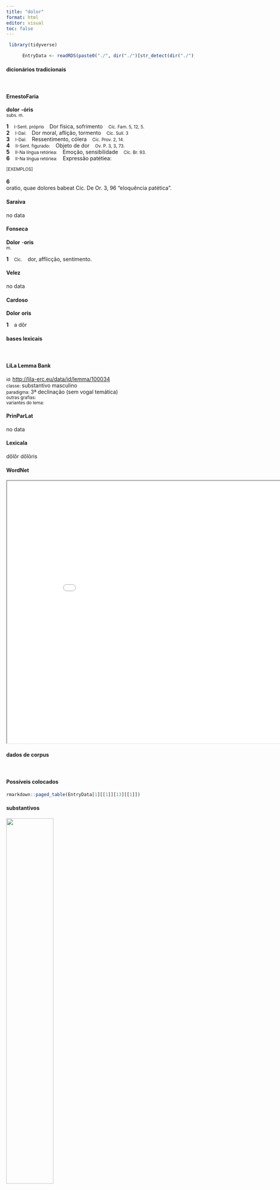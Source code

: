```yaml
---
title: "dolor"
format: html
editor: visual
toc: false
---
```



```r
 library(tidyverse) 

      EntryData <- readRDS(paste0("./", dir("./")[str_detect(dir("./"), "_xx100-111-108-111-114xx_.rds")]))

```


#### dicionários tradicionais

&emsp;




::: panel-tabset

#### ErnestoFaria

<b>dolor</b> <b>-óris</b> <br> <small>subs. m.</small> <br> <small></small>   <p> <b>1</b> &ensp; <small>I-Sent. próprio</small> &ensp; Dor física, sofrimento &ensp; <small>Cíc. Fam. 5, 12, 5.</small> <br> <b>2</b> &ensp; <small>I-Daí:</small> &ensp; Dor moral, aflição, tormento &ensp; <small>Cíc. Sull. 3</small> <br> <b>3</b> &ensp; <small>I-Daí:</small> &ensp; Ressentimento, cólera &ensp; <small>Cíc. Prov. 2, 14.</small> <br> <b>4</b> &ensp; <small>II-Sent. figurado:</small> &ensp; Objeto de dor &ensp; <small>Ov. P. 3, 3, 73.</small> <br> <b>5</b> &ensp; <small>II-Na língua retóriea:</small> &ensp; Emoção, sensibilidade &ensp; <small>Cíc. Br. 93.</small> <br> <b>6</b> &ensp; <small>II-Na língua retóriea:</small> &ensp; Expressão patétiea: &ensp; <small></small> </p>   <p><small>[EXEMPLOS]</small><br> <br><b>6</b><br>oratio, quae dolores babeat Cíc. De Or. 3, 96 “eloquência patética”. </p>




#### Saraiva

no data




#### Fonseca

<b>Dolor</b> -<b>oris</b> <br> <small>m.</small>   <p> <b>1</b> &ensp; <small>Cic.</small> &ensp; dor, afflicção, sentimento. </p>




#### Velez

no data




#### Cardoso

<b>Dolor</b> <b>oris</b>   <p> <b>1</b> &ensp; a dôr </p>


:::



#### bases lexicais

&emsp;






::: panel-tabset

#### LiLa Lemma Bank

<small> id: </small> <a href=' http://lila-erc.eu/data/id/lemma/100034 ' target="_blank"> http://lila-erc.eu/data/id/lemma/100034 </a> <br>
<small> classe: </small> substantivo masculino   <br>
<small> paradigma: </small> 3ª declinação (sem vogal temática) <br>
<small> outras grafias: </small>  <br>
<small> variantes do lema: </small>  <br>





#### PrinParLat

no data




#### Lexicala

dŏlŏr 
 dŏlōris




#### WordNet

<iframe width='900' height='700' src='Media/Tree__xx100-111-108-111-114xx__sem_type_lexemes_pt.html'>

</iframe>


:::



#### dados de corpus

&emsp;




::: panel-tabset

#### Possíveis colocados

```r

rmarkdown::paged_table(EntryData[1][[1]][13][[1]])

```


#### substantivos

![](./Media/wordcloud__xx100-111-108-111-114xx__BY_collocate_scoreSUBST.webp){width=50% fig-alt='This chart plots collocate by scoreSUBST, for the headword dolor here are all the values plotted: collocate: afficio; scoreSUBST: 0. collocate: timor; scoreSUBST: 2. collocate: iniuria; scoreSUBST: 2. collocate: uel; scoreSUBST: 0. collocate: accipio; scoreSUBST: 0. collocate: meus; scoreSUBST: 0. collocate: mors; scoreSUBST: 2. collocate: tuus; scoreSUBST: 0. collocate: suus; scoreSUBST: 0. collocate: magnus; scoreSUBST: 0'}




#### adjetivos

![](./Media/wordcloud__xx100-111-108-111-114xx__BY_collocate_scoreADJ.webp){width=50% fig-alt='This chart plots collocate by scoreADJ, for the headword dolor here are all the values plotted: collocate: afficio; scoreADJ: 0. collocate: timor; scoreADJ: 0. collocate: iniuria; scoreADJ: 0. collocate: uel; scoreADJ: 0. collocate: accipio; scoreADJ: 0. collocate: meus; scoreADJ: 0. collocate: mors; scoreADJ: 0. collocate: tuus; scoreADJ: 0. collocate: suus; scoreADJ: 0. collocate: magnus; scoreADJ: 2'}




#### verbos

![](./Media/wordcloud__xx100-111-108-111-114xx__BY_collocate_scoreVERBO.webp){width=50% fig-alt='This chart plots collocate by scoreVERBO, for the headword dolor here are all the values plotted: collocate: afficio; scoreVERBO: 2. collocate: timor; scoreVERBO: 0. collocate: iniuria; scoreVERBO: 0. collocate: uel; scoreVERBO: 0. collocate: accipio; scoreVERBO: 2. collocate: meus; scoreVERBO: 0. collocate: mors; scoreVERBO: 0. collocate: tuus; scoreVERBO: 0. collocate: suus; scoreVERBO: 0. collocate: magnus; scoreVERBO: 0'}




#### advérbios

![](./Media/wordcloud__xx100-111-108-111-114xx__BY_collocate_scoreADV.webp){width=50% fig-alt='This chart plots collocate by scoreADV, for the headword dolor here are all the values plotted: collocate: afficio; scoreADV: 0. collocate: timor; scoreADV: 0. collocate: iniuria; scoreADV: 0. collocate: uel; scoreADV: 0. collocate: accipio; scoreADV: 0. collocate: meus; scoreADV: 0. collocate: mors; scoreADV: 0. collocate: tuus; scoreADV: 0. collocate: suus; scoreADV: 0. collocate: magnus; scoreADV: 0'}




#### preposições e conjunções

![](./Media/wordcloud__xx100-111-108-111-114xx__BY_collocate_scoreFUNC.webp){width=50% fig-alt='This chart plots collocate by scoreFUNC, for the headword dolor here are all the values plotted: collocate: afficio; scoreFUNC: 0. collocate: timor; scoreFUNC: 0. collocate: iniuria; scoreFUNC: 0. collocate: uel; scoreFUNC: 0. collocate: accipio; scoreFUNC: 0. collocate: meus; scoreFUNC: 0. collocate: mors; scoreFUNC: 0. collocate: tuus; scoreFUNC: 0. collocate: suus; scoreFUNC: 0. collocate: magnus; scoreFUNC: 0'}


:::



::: panel-tabset

#### ExemplosTraduzidos

<p> Terentia magnos articulorum <b>dolores</b> habet <br> <small> Cic.Att.1.5.8 <br> Terência está com fortes dores nas articulações. <small> [JDD] </small> </small> </p>
; <p> quae res etiam auxit <b>dolorem</b> meum <br> <small> Cic.Att.4.6.2 <br> Esse fato inclusive aumentou  a minha dor. <small> [JDD] </small> </small> </p>
; <p> ego vivo miserrimus et maximo <b>dolore</b> conficior <br> <small> Cic.Att.3.5 <br> Eu vivo na maior desgraça e sou consumido por profunda dor. <small> [JDD] </small> </small> </p>
; <p> nullum enim <b>dolorem</b> longum esse qui magnus est <br> <small> Sen.Ep.30.14 <br> Pois não é longa nenhum dor que é intensa. <small> [JDD] </small> </small> </p>
; <p> etiam si futurum est quid iuuat <b>dolori</b> suo occurrere <br> <small> Sen.Ep.13.10 <br> Se ainda vai ocorrer, de que adianta ir ao seu encontro já com dor? <small> [JDD] </small> </small> </p>
; <p> parcite oculis saltem meis et aliquam ueniam iusto <b>dolori</b> date <br> <small> Cic.Phil.12.19.4 <br> Poupai, ao menos, os meus olhos e dai alguma vênia para a minha justa dor. <small> [JDD] </small> </small> </p>
; <p> equidem inuitus sed iniuriae <b>dolor</b> facit me praeter consuetudinem gloriosum <br> <small> Cic.Phil.14.13.7 <br> Realmente contra a minha vontade, mas a dor da ofensa me faz vanglorioso além do costume. <small> [JDD] </small> </small> </p>
; <p> quod cum facis ut ego tuum amorem et <b>dolorem</b> desidero <br> <small> Cic.Att.3.11.2 <br> quando fazes isso, como sinto falta de teu afeto e condolência! <small> [JDD] </small> </small> </p>
; <p> vincere incipit timorem <b>dolor</b> sed ita ut omnia sint plenissima desperationis <br> <small> Cic.Att.2.18.2 <br> A dor começa a vencer o medo, mas de um modo tal que tudo está pleníssimo de desesperança. <small> [JDD] </small> </small> </p>
; <p> magno id animo feci constitui enim uincere <b>dolorem</b> tuum non circumscribere <br> <small> Sen.Helv.4.1 <br> Fiz isso com um grande propósito, pois decidi derrotar a tua dor, não delimitá-la. <small> [JDD] </small> </small> </p>
; <p> quid tu nunc primum tibi mortem inminere scisti nunc exilium nunc <b>dolorem</b> <br> <small> Sen.Ep.24.15 <br> O quê? Tu soubeste agora pela primeira vez que te ameaça a morte, o exílio, a dor? <small> [JDD] </small> </small> </p>
; <p> nam quod scribis te audire me etiam mentis errore ex <b>dolore</b> adfici mihi vero mens integra est <br> <small> Cic.Att.3.13.2 <br> E quanto ao que escreves que ouviste que sou afetado também por um desequilíbrio mental por causa da dor, na verdade, a minha mente está intacta. <small> [JDD] </small> </small> </p>
; <p> qua quidem ex re magnum accipio <b>dolorem</b> homines amplissimis populi Romani beneficiis usos L. Pisonem ducem optimae sententiae non secutos <br> <small> Cic.Phil.1.14.8 <br> E por essa causa, sinto realmente uma grande dor, homens que se serviram dos maiores benefícios do povo romano não seguiram Lúcio Pisão, mentor da melhor proposta. <small> [JDD] </small> </small> </p>
; <p> solent maerentes ea quae maxime diligunt fugere et libertatem <b>dolori</b> suo quaerere tu ad illam te quidquid cogitaueris confer siue seruare istum habitum uoles siue deponere aput illam inuenies uel finem <b>doloris</b> tui uel comitem <br> <small> Sen.Helv.19.3 <br> Os aflitos costumam fugir daquilo que mais amam e buscar liberdade para sua dor; tu, comunica a ela tudo o pensares: quer queiras conservar ou abandonar esse hábito, encontrarás nela ou o fim ou a companheira de tua dor. <small> [JDD] </small> </small> </p>





#### Frequência por autor

![](./Media/barchart__xx100-111-108-111-114xx__lemma_BY_author_Frequencies.webp){width=50% fig-alt='This charts plots the frequency of lemma by author_Frequencies. The Seneca subcorpus registers the highest normalized frequency, with the value of 9.33 and an absolute frequency of 50. The Ovidius subcorpus follows, with a normalized frequency of 8.58 and an absolute frequency of 5. the subcorpus with the least normalized frequency is Suetonius with the normalized value of 0 and an absolute freqeuncy of 0. here are all the values: subcorpus: Caesar ; normalized frequency: 3 ; absolute frequency: 1.13301608882846. subcorpus: Cicero ; normalized frequency: 86 ; absolute frequency: 5.35745433704617. subcorpus: Horatius ; normalized frequency: 3 ; absolute frequency: 2.6640618062339. subcorpus: Ovidius ; normalized frequency: 5 ; absolute frequency: 8.57927247769389. subcorpus: Phaedrus ; normalized frequency: 4 ; absolute frequency: 6.0725671777744. subcorpus: Sallustius ; normalized frequency: 1 ; absolute frequency: 0.927557740469344. subcorpus: Seneca ; normalized frequency: 50 ; absolute frequency: 9.33166607566115. subcorpus: Suetonius ; normalized frequency: 0 ; absolute frequency: 0. subcorpus: Tacitus ; normalized frequency: 1 ; absolute frequency: 3.43288705801579. subcorpus: Vergilius ; normalized frequency: 4 ; absolute frequency: 7.72200772200772. subcorpus: Hieronymus ; normalized frequency: 0 ; absolute frequency: 0'}




#### Frequência por gênero

![](./Media/barchart__xx100-111-108-111-114xx__lemma_BY_genre_Frequencies.webp){width=50% fig-alt='This charts plots the frequency of lemma by genre_Frequencies. The Prosa.filosófica subcorpus registers the highest normalized frequency, with the value of 8.07 and an absolute frequency of 49. The Prosa.oratória subcorpus follows, with a normalized frequency of 4.9 and an absolute frequency of 51. the subcorpus with the least normalized frequency is Prosa.ficcional with the normalized value of 0 and an absolute freqeuncy of 0. here are all the values: subcorpus: Prosa.histórica ; normalized frequency: 5 ; absolute frequency: 1.21716692227172. subcorpus: Prosa.filosófica ; normalized frequency: 49 ; absolute frequency: 8.0723546564307. subcorpus: Prosa.oratória ; normalized frequency: 51 ; absolute frequency: 4.89664243948806. subcorpus: Prosa.epistolográfica ; normalized frequency: 30 ; absolute frequency: 7.94933623042476. subcorpus: Poesia.lírica ; normalized frequency: 4 ; absolute frequency: 3.36502061075124. subcorpus: Poesia.didática ; normalized frequency: 8 ; absolute frequency: 6.78598693697515. subcorpus: Poesia.trágica ; normalized frequency: 6 ; absolute frequency: 5.21195274496178. subcorpus: Poesia.épica ; normalized frequency: 4 ; absolute frequency: 7.72200772200772. subcorpus: Prosa.ficcional ; normalized frequency: 0 ; absolute frequency: 0'}




#### Frequência por século

![](./Media/barchart__xx100-111-108-111-114xx__lemma_BY_period_Frequencies.webp){width=50% fig-alt='This charts plots the frequency of lemma by period_Frequencies. The I.d.C. subcorpus registers the highest normalized frequency, with the value of 8.87 and an absolute frequency of 58. The I.a.C. subcorpus follows, with a normalized frequency of 4.56 and an absolute frequency of 98. the subcorpus with the least normalized frequency is IV.d.C. with the normalized value of 0 and an absolute freqeuncy of 0. here are all the values: subcorpus: I.a.C. ; normalized frequency: 98 ; absolute frequency: 4.5613218524552. subcorpus: I.d.C. ; normalized frequency: 58 ; absolute frequency: 8.87257151598593. subcorpus: II.d.C. ; normalized frequency: 1 ; absolute frequency: 2.61780104712042. subcorpus: IV.d.C. ; normalized frequency: 0 ; absolute frequency: 0'}


:::

